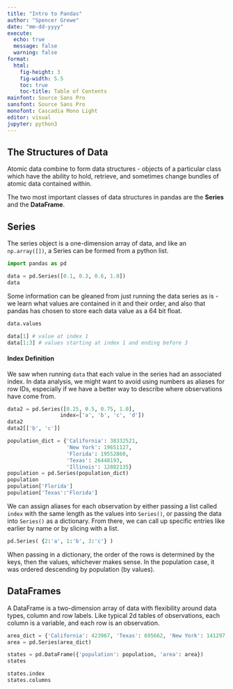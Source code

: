 ```yaml
---
title: "Intro to Pandas"
author: "Spencer Grewe"
date: "mm-dd-yyyy"
execute:
  echo: true
  message: false
  warning: false
format:
  html:
    fig-height: 3
    fig-width: 5.5
    toc: true
    toc-title: Table of Contents
mainfont: Source Sans Pro
sansfont: Source Sans Pro
monofont: Cascadia Mono Light
editor: visual
jupyter: python3
---
```


## The Structures of Data

Atomic data combine to form data structures - objects of a particular class which have the ability to hold, retrieve, and sometimes change bundles of atomic data contained within.

The two most important classes of data structures in pandas are the **Series** and the **DataFrame**. 

## Series
The series object is a one-dimension array of data, and like an `np.array([])`, a Series can be formed from a python list.

```python
import pandas as pd

data = pd.Series([0.1, 0.3, 0.6, 1.0])
data
```

Some information can be gleaned from just running the data series as is - we learn what values are contained in it and their order, and also that pandas has chosen to store each data value as a 64 bit float. 

```python
data.values

data[1] # value at index 1
data[1:3] # values starting at index 1 and ending before 3
```


#### Index Definition
We saw when running `data` that each value in the series had an associated index. In data analysis, we might want to avoid using numbers as aliases for row IDs, especially if we have a better way to describe where observations have come from.
```python
data2 = pd.Series([0.25, 0.5, 0.75, 1.0],
                 index=['a', 'b', 'c', 'd'])
data2
data2[['b', 'c']]
```

```python
population_dict = {'California': 38332521,
                   'New York': 19651127,
                   'Florida': 19552860,
                   'Texas': 26448193,
                   'Illinois': 12882135}
population = pd.Series(population_dict)
population
population['Florida']
population['Texas':'Florida']
```

We can assign aliases for each observation by either passing a list called `index` with the same length as the values into `Series()`, or passing the data into `Series()` as a dictionary. From there, we can call up specific entries like earlier by name or by slicing with a list.

```python
pd.Series( {2:'a', 1:'b', 3:'c'} )
```

When passing in a dictionary, the order of the rows is determined by the keys, then the values, whichever makes sense. In the population case, it was ordered descending by population (by values).

## DataFrames
A DataFrame is a two-dimension array of data with flexibility around data types, column and row labels. Like typical 2d tables of observations, each column is a variable, and each row is an observation.

```python
area_dict = {'California': 423967, 'Texas': 695662, 'New York': 141297, 'Florida': 170312, 'Illinois': 149995}
area = pd.Series(area_dict)

states = pd.DataFrame({'population': population, 'area': area})
states

states.index
states.columns
```
